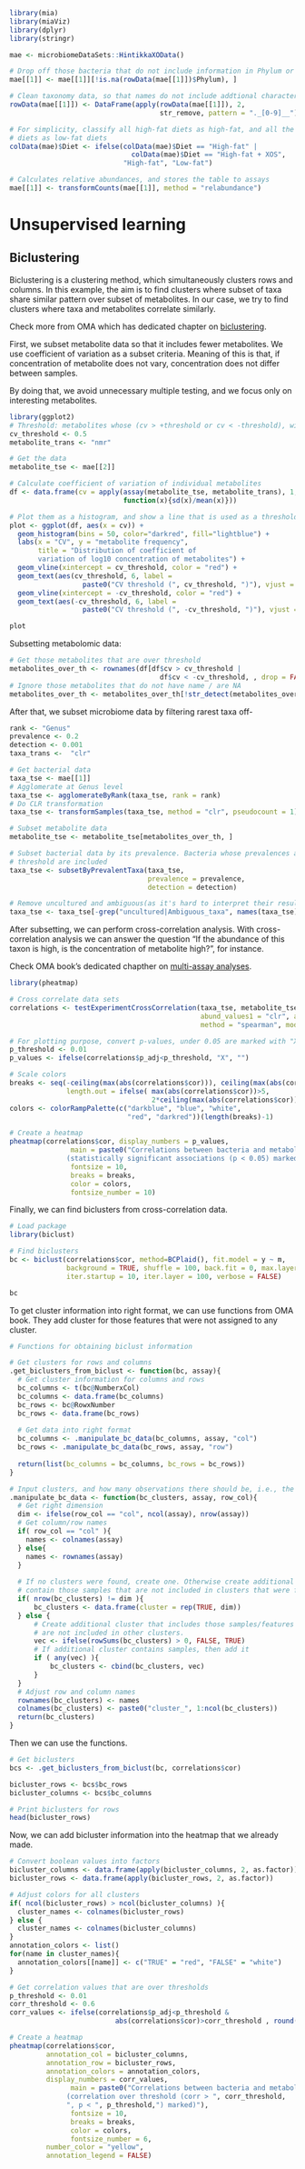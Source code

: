 ```r
library(mia)
library(miaViz)
library(dplyr)
library(stringr)

mae <- microbiomeDataSets::HintikkaXOData()

# Drop off those bacteria that do not include information in Phylum or lower levels
mae[[1]] <- mae[[1]][!is.na(rowData(mae[[1]])$Phylum), ]

# Clean taxonomy data, so that names do not include addtional characters
rowData(mae[[1]]) <- DataFrame(apply(rowData(mae[[1]]), 2, 
                                     str_remove, pattern = "._[0-9]__"))

# For simplicity, classify all high-fat diets as high-fat, and all the low-fat 
# diets as low-fat diets
colData(mae)$Diet <- ifelse(colData(mae)$Diet == "High-fat" | 
                              colData(mae)$Diet == "High-fat + XOS", 
                            "High-fat", "Low-fat")

# Calculates relative abundances, and stores the table to assays
mae[[1]] <- transformCounts(mae[[1]], method = "relabundance")
```

# Unsupervised learning

## Biclustering

Biclustering is a clustering method, which simultaneously clusters rows and columns.
In this example, the aim is to find clusters where subset of taxa share similar
pattern over subset of metabolites. In our case, we try to find clusters where 
taxa and metabolites correlate similarly. 

Check more from OMA which has dedicated chapter on 
[biclustering](https://microbiome.github.io/OMA/biclustering.html). 

First, we subset metabolite data so that it includes fewer metabolites. We use 
coefficient of variation as a subset criteria. Meaning of this is that, if concentration
of metabolite does not vary, concentration does not differ between samples. 

By doing that, we avoid unnecessary multiple testing, and we focus only on interesting
metabolites. 

```r
library(ggplot2)
# Threshold: metabolites whose (cv > +threshold or cv < -threshold), will be included
cv_threshold <- 0.5
metabolite_trans <- "nmr"

# Get the data
metabolite_tse <- mae[[2]]

# Calculate coefficient of variation of individual metabolites
df <- data.frame(cv = apply(assay(metabolite_tse, metabolite_trans), 1, 
                            function(x){sd(x)/mean(x)}))

# Plot them as a histogram, and show a line that is used as a threshold
plot <- ggplot(df, aes(x = cv)) +
  geom_histogram(bins = 50, color="darkred", fill="lightblue") +
  labs(x = "CV", y = "metabolite frequency", 
       title = "Distribution of coefficient of 
       variation of log10 concentration of metabolites") +
  geom_vline(xintercept = cv_threshold, color = "red") +
  geom_text(aes(cv_threshold, 6, label = 
                  paste0("CV threshold (", cv_threshold, ")"), vjust = 2, angle=90)) +
  geom_vline(xintercept = -cv_threshold, color = "red") +
  geom_text(aes(-cv_threshold, 6, label = 
                  paste0("CV threshold (", -cv_threshold, ")"), vjust = -1, angle=90))

plot
```

Subsetting metabolomic data:

```r
# Get those metabolites that are over threshold
metabolites_over_th <- rownames(df[df$cv > cv_threshold | 
                                     df$cv < -cv_threshold, , drop = FALSE])
# Ignore those metabolites that do not have name / are NA
metabolites_over_th <- metabolites_over_th[!str_detect(metabolites_over_th, "NA")]
```

After that, we subset microbiome data by filtering rarest taxa off-

```r
rank <- "Genus"
prevalence <- 0.2
detection <- 0.001
taxa_trans <-  "clr"

# Get bacterial data
taxa_tse <- mae[[1]]
# Agglomerate at Genus level
taxa_tse <- agglomerateByRank(taxa_tse, rank = rank)
# Do CLR transformation
taxa_tse <- transformSamples(taxa_tse, method = "clr", pseudocount = 1)

# Subset metabolite data
metabolite_tse <- metabolite_tse[metabolites_over_th, ]

# Subset bacterial data by its prevalence. Bacteria whose prevalences are over 
# threshold are included
taxa_tse <- subsetByPrevalentTaxa(taxa_tse, 
                                  prevalence = prevalence, 
                                  detection = detection)

# Remove uncultured and ambiguous(as it's hard to interpret their results)
taxa_tse <- taxa_tse[-grep("uncultured|Ambiguous_taxa", names(taxa_tse)),]
```

After subsetting, we can perform cross-correlation analysis. With cross-correlation
analysis we can answer the question "If the abundance of this taxon is high, is the 
concentration of metabolite high?", for instance.

Check OMA book's dedicated chapther on 
[multi-assay analyses](https://microbiome.github.io/OMA/multi-assay_analyses.html).  

```r
library(pheatmap)

# Cross correlate data sets
correlations <- testExperimentCrossCorrelation(taxa_tse, metabolite_tse, 
                                               abund_values1 = "clr", abund_values2 = "nmr",
                                               method = "spearman", mode = "matrix")

# For plotting purpose, convert p-values, under 0.05 are marked with "X"
p_threshold <- 0.01
p_values <- ifelse(correlations$p_adj<p_threshold, "X", "")

# Scale colors
breaks <- seq(-ceiling(max(abs(correlations$cor))), ceiling(max(abs(correlations$cor))), 
              length.out = ifelse( max(abs(correlations$cor))>5, 
                                   2*ceiling(max(abs(correlations$cor))), 10 ) )
colors <- colorRampPalette(c("darkblue", "blue", "white", 
                             "red", "darkred"))(length(breaks)-1)

# Create a heatmap
pheatmap(correlations$cor, display_numbers = p_values,
               main = paste0("Correlations between bacteria and metabolites 
              (statistically significant associations (p < 0.05) marked with X)"),
               fontsize = 10,
               breaks = breaks,
               color = colors, 
               fontsize_number = 10)
```

Finally, we can find biclusters from cross-correlation data.

```r
# Load package
library(biclust)

# Find biclusters
bc <- biclust(correlations$cor, method=BCPlaid(), fit.model = y ~ m,
              background = TRUE, shuffle = 100, back.fit = 0, max.layers = 10,
              iter.startup = 10, iter.layer = 100, verbose = FALSE)

bc
```

To get cluster information into right format, we can use functions from OMA book.
They add cluster for those features that were not assigned to any cluster.

```r
# Functions for obtaining biclust information

# Get clusters for rows and columns
.get_biclusters_from_biclust <- function(bc, assay){
  # Get cluster information for columns and rows
  bc_columns <- t(bc@NumberxCol)
  bc_columns <- data.frame(bc_columns)
  bc_rows <- bc@RowxNumber
  bc_rows <- data.frame(bc_rows)
  
  # Get data into right format
  bc_columns <- .manipulate_bc_data(bc_columns, assay, "col")
  bc_rows <- .manipulate_bc_data(bc_rows, assay, "row")
  
  return(list(bc_columns = bc_columns, bc_rows = bc_rows))
}

# Input clusters, and how many observations there should be, i.e., the number of samples or features
.manipulate_bc_data <- function(bc_clusters, assay, row_col){
  # Get right dimension
  dim <- ifelse(row_col == "col", ncol(assay), nrow(assay))
  # Get column/row names
  if( row_col == "col" ){
    names <- colnames(assay)
  } else{
    names <- rownames(assay)
  }
  
  # If no clusters were found, create one. Otherwise create additional cluster which
  # contain those samples that are not included in clusters that were found.
  if( nrow(bc_clusters) != dim ){
      bc_clusters <- data.frame(cluster = rep(TRUE, dim))
  } else {
      # Create additional cluster that includes those samples/features that
      # are not included in other clusters.
      vec <- ifelse(rowSums(bc_clusters) > 0, FALSE, TRUE)
      # If additional cluster contains samples, then add it
      if ( any(vec) ){
          bc_clusters <- cbind(bc_clusters, vec)
      }
  }
  # Adjust row and column names
  rownames(bc_clusters) <- names
  colnames(bc_clusters) <- paste0("cluster_", 1:ncol(bc_clusters))
  return(bc_clusters)
}
```

Then we can use the functions.

```r
# Get biclusters
bcs <- .get_biclusters_from_biclust(bc, correlations$cor)

bicluster_rows <- bcs$bc_rows
bicluster_columns <- bcs$bc_columns

# Print biclusters for rows
head(bicluster_rows)
```

Now, we can add bicluster information into the heatmap that we already made.

```r
# Convert boolean values into factors
bicluster_columns <- data.frame(apply(bicluster_columns, 2, as.factor))
bicluster_rows <- data.frame(apply(bicluster_rows, 2, as.factor))

# Adjust colors for all clusters
if( ncol(bicluster_rows) > ncol(bicluster_columns) ){
  cluster_names <- colnames(bicluster_rows)
} else {
  cluster_names <- colnames(bicluster_columns)
}
annotation_colors <- list()
for(name in cluster_names){
  annotation_colors[[name]] <- c("TRUE" = "red", "FALSE" = "white")
}

# Get correlation values that are over thresholds
p_threshold <- 0.01
corr_threshold <- 0.6
corr_values <- ifelse(correlations$p_adj<p_threshold & 
                          abs(correlations$cor)>corr_threshold , round(correlations$cor,1), "")

# Create a heatmap
pheatmap(correlations$cor,
         annotation_col = bicluster_columns, 
         annotation_row = bicluster_rows,
         annotation_colors = annotation_colors,
         display_numbers = corr_values,
               main = paste0("Correlations between bacteria and metabolites 
              (correlation over threshold (corr > ", corr_threshold,
              ", p < ", p_threshold,") marked)"),
               fontsize = 10,
               breaks = breaks,
               color = colors, 
               fontsize_number = 6, 
         number_color = "yellow",
         annotation_legend = FALSE)
```

